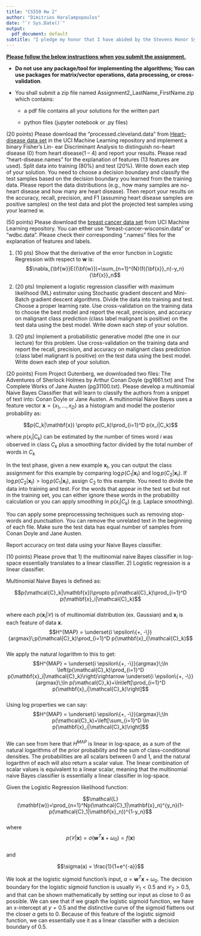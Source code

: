 ```yaml
---
title: "CS559 Hw 2"
author: "Dimitrios Haralampopoulos"
date: "`r Sys.Date()`"
output:
  pdf_document: default
subtitle: "I pledge my honor that I have abided by the Stevens Honor System"
---
```


::: center
:::

[**Please follow the below instructions when you submit the
assignment.**]{.underline}

-   **Do not use any package/tool for implementing the algorithms; You
    can use packages for matrix/vector operations, data processing, or
    cross-validation**.

-   You shall submit a zip file named Assignment2_LastName_FirstName.zip
    which contains:

    -   a pdf file contains all your solutions for the written part

    -   python files (jupyter notebook or .py files)

::: questions
(20 points) Please download the "processed.cleveland.data" from
[Heart-disease data
set](https://archive.ics.uci.edu/ml/machine-learning-databases/heart-disease/)
in the UCI Machine Learning repository and implement a binary Fisher’s Lin-
ear Discriminant Analysis to distinguish no-heart disease (0) from heart disease(1 – 4) and report your
results. Please read “heart-disease.names” for the explanation of features (13 features are used). Split
data into training (80%) and test (20%). Write down each step of your solution. You need to choose a
decision boundary and classify the test samples based on the decision boundary you learned from the
training data. Please report the data distributions (e.g., how many samples are no-heart disease and how
many are heart disease). Then report your results on the accuracy, recall, precision, and F1 (assuming
heart disease samples are positive samples) on the test data and plot the projected test samples using
your learned w.

(50 points) Please download the [breast cancer data
set](https://archive.ics.uci.edu/ml/datasets/Breast+Cancer+Wisconsin+%28Diagnostic%29)
from UCI Machine Learning repository. You can either use
"breast-cancer-wisconsin.data" or "wdbc.data". Please check their
corresponding ".names" files for the explanation of features and labels.

1.  (10 pts) Show that the derivative of the error function in Logistic
    Regression with respect to $\mathbf{w}$ is:
    $$\nabla_{\bf{w}}E({\bf{w}})=\sum_{n=1}^{N}(f({\bf{x}}_n)-y_n){\bf{x}}_n$$ 
    \begin{center}
    $$p(\mathcal{C}_1|\phi)=y(\phi)=\sigma(\mathbf{w}^T\phi)$$  
    $$\frac{d\sigma}{da}=\sigma(1-\sigma)$$  
    $$p(\mathbf{t}|w)=\prod_{n=1}^Ny_n^{t_n}\{1-y_n\}^{1-t_n}$$  
    $$E(\mathbf{w})=-\ln p(\mathbf{t}|w)=-\sum_{n=1}^N\{t_n \ln y_n+(1-t_n)\ln (1-y_n)\} \rightarrow$$  
    $$E(\mathbf{w}) = -\sum_{n=1}^N\{t_n \ln \sigma(\mathbf{w}^T\phi_n)+(1-t_n)\ln (1-\sigma(\mathbf{w}^T\phi_n))\}$$  
    $$\frac{\partial}{\partial \mathbf{w}}E(\mathbf{w}) = \frac{\partial}{\partial \mathbf{w}}\left[-\sum_{n=1}^N\{t_n \ln \sigma(\mathbf{w}^T\phi_n)+(1-t_n)\ln (1-\sigma(\mathbf{w}^T\phi_n))\}\right] = $$  
    $$-\sum_{n=1}^N\{t_n \frac{\partial}{\partial \mathbf{w}}\ln \sigma(\mathbf{w}^T\phi_n)+(1-t_n)\frac{\partial}{\partial \mathbf{w}}\ln (1-\sigma(\mathbf{w}^T\phi_n))\}$$  
    Solve Derivatives separately to obtain:  
    $\frac{\partial}{\partial \mathbf{w}} \ln \sigma(\mathbf{w}^T\phi_n)= \frac{1}{\sigma(\mathbf{w}^T\phi)}\frac{\partial}{\partial \mathbf{w}}\sigma(\mathbf{w}^T\phi_n)$ and $\frac{\partial}{\partial \mathbf{w}}\ln (1-\sigma(\mathbf{w}^T\phi_n))= \frac{1}{1-\sigma(\mathbf{w}^T\phi_n)}\frac{\partial}{\partial \mathbf{w}}(1-\sigma(\mathbf{w}^T\phi_n))=\frac{-1}{1-\sigma(\mathbf{w}^T\phi_n)}\frac{\partial}{\partial \mathbf{w}}\sigma(\mathbf{w}^T\phi_n)$  
    Plug back in to get:  
    $$-\sum_{n=1}^Nt_n\frac{1}{\sigma(\mathbf{w}^T\phi_n)}\frac{\partial}{\partial \mathbf{w}}\sigma(\mathbf{w}^T\phi_n)+(1-t_n)\frac{-1}{1-\sigma(\mathbf{w}^T\phi_n)}\frac{\partial}{\partial \mathbf{w}}\sigma(\mathbf{w}^T\phi_n)$$  
    $$-\sum_{n=1}^N\left[\frac{t_n}{\sigma(\mathbf{w}^T\phi_n)}-\frac{(1-t_n)}{1-\sigma(\mathbf{w}^T\phi_n)}\right]\frac{\partial}{\partial \mathbf{w}}\sigma(\mathbf{w}^T\phi_n)$$  
    Using the chain rule we get:  
    $$\frac{\partial}{\partial\mathbf{w}}\sigma(\mathbf{w}^T\phi_n)=\frac{\partial}{\partial a_n}\sigma(a_n)*\frac{\partial}{\partial\mathbf{w}}\mathbf{w}^T\phi_n=\left[\sigma(a_n)*\left[1-\sigma(a_n)\right]\right]*\left[\phi_n\right]$$  
    Since $\frac{\partial}{\partial\mathbf{w}}[\sigma(a_n)]=\frac{\partial}{\partial\mathbf{w}}[\mathbf{w}^T\phi_n]=\phi_n$, we get:  
    $$\frac{\partial}{\partial \mathbf{w}}E(\mathbf{w})=-\sum_{n=1}^N\left[\frac{t_n}{\sigma(\mathbf{w}^T\phi_n)}-\frac{(1-t_n)}{1-\sigma(\mathbf{w}^T\phi_n)}\right]\sigma(a_n)*\left[1-\sigma(a_n)\right]*\phi_n \rightarrow -\sum_{n=1}^N\left[t_n(1-\sigma(a_n))-(1-t_n)(\sigma(a_n))\right]*\phi_n \rightarrow$$  
    $$-\sum_{n=1}^N[t_n(1-y_n)-(1-t_n)(y_n)]*\phi_n \rightarrow -\sum_{n=1}^N[t_n-t_ny_n-y_n+t_ny_n)]*\phi_n \rightarrow \sum_{n=1}^N[y_n-t_n]*\phi_n$$  
    This is, however, by the textbook. In the lecture notes, we treat $y_n$ as $f(\mathbf{x}_n)$, $t_n$ as $y_n$, and $\phi_n$ as $\mathbf{x}_n$, giving us the form:  
    $$\nabla _{\mathbf{w}}E(\mathbf{w})=\sum_{n=1}^N[f(\mathbf{x}_n)-y_n]\mathbf{x}_n$$
\end{center}
2.  (20 pts) Implement a logistic regression classifier with maximum
    likelihood (ML) estimator using Stochastic gradient descent and
    Mini-Batch gradient descent algorithms. Divide the data into
    training and test. Choose a proper learning rate. Use
    cross-validation on the training data to choose the best model and
    report the recall, precision, and accuracy on malignant class
    prediction (class label malignant is positive) on the test data
    using the best model. Write down each step of your solution.

3.  (20 pts) Implement a probabilistic generative model (the one in our
    lecture) for this problem. Use cross-validation on the training data
    and report the recall, precision, and accuracy on malignant class
    prediction (class label malignant is positive) on the test data
    using the best model. Write down each step of your solution.

(20 points) From Project Gutenberg, we downloaded two files: The
Adventures of Sherlock Holmes by Arthur Conan Doyle (pg1661.txt) and The
Complete Works of Jane Austen (pg31100.txt). Please develop a
multinomial Naive Bayes Classifier that will learn to classify the
authors from a snippet of text into: Conan Doyle or Jane Austen. A
multinomial Naive Bayes uses a feature vector
$\mathbf{x}=\{x_1,...,x_D\}$ as a histogram and model the posterior
probability as:

$$p(C_k|\mathbf{x}) \propto p(C_k)\prod_{i=1}^D p(x_i|C_k)$$

where $p(x_i|C_k)$ can be estimated by the number of times word $i$ was
observed in class $C_k$ plus a smoothing factor divided by the total
number of words in $C_k$

In the test phase, given a new example $\mathbf{x}_t$, you can output
the class assignment for this example by comparing
$\log p(C_1|\mathbf{x}_t)$ and $\log p(C_2|\mathbf{x}_t)$. If
$\log p(C_2|\mathbf{x}_t) > \log p(C_1|\mathbf{x}_t)$, assign $C_2$ to
this example. You need to divide the data into training and test. For
the words that appear in the test set but not in the training set, you
can either ignore these words in the probability calculation or you can
apply smoothing in $p(x_i|C_k)$ (e.g. Laplace smoothing).

You can apply some preprocesssing techniques such as removing stop-words
and punctuation. You can remove the unrelated text in the beginning of
each file. Make sure the test data has equal number of samples from
Conan Doyle and Jane Austen.

Report accuracy on test data using your Naive Bayes classifier.

(10 points) Please prove that 1) the multinomial naive Bayes classifier
in log-space essentially translates to a linear classifier. 2) Logistic
regression is a linear classifier.
:::
Multinomial Naive Bayes is defined as:

$$p(\mathcal{C}_k|\mathbf{x})\propto p(\mathcal{C}_k)\prod_{i=1}^D p(\mathbf{x}_i|\mathcal{C}_k)$$  
where each $p(\mathbf{x}_i|\mathcal{C})$ is of multinomial distribution (ex. Gaussian) and $\mathbf{x}_i$ is each feature of data $\mathbf{x}$.  
$$H^{MAP} = \underset{i \epsilon\{+, -\}}{argmax}\;p(\mathcal{C}_k)\prod_{i=1}^D p(\mathbf{x}_i|\mathcal{C}_k)$$  
We apply the natural logarithm to this to get:  
$$H^{MAP} = \underset{i \epsilon\{+, -\}}{argmax}\;\ln \left(p(\mathcal{C}_k)\prod_{i=1}^D p(\mathbf{x}_i|\mathcal{C}_k)\right)\rightarrow \underset{i \epsilon\{+, -\}}{argmax}\;\ln p(\mathcal{C}_k)+\ln\left[\prod_{i=1}^D p(\mathbf{x}_i|\mathcal{C}_k)\right]$$  
Using log properties we can say:  
$$H^{MAP} = \underset{i \epsilon\{+, -\}}{argmax}\;\ln p(\mathcal{C}_k)+\left[\sum_{i=1}^D \ln p(\mathbf{x}_i|\mathcal{C}_k)\right]$$  
We can see from here that $H^{MAP}$ is linear in log-space, as a sum of the natural logarithms of the prior probability and the sum of class-conditional densities. The probabilities are all scalars between 0 and 1, and the natural logarithm of each will also return a scalar value. The linear combination of scalar values is equivalent to a linear scalar, meaning that the multinomial naive Bayes classifier is essentially a linear classifier in log-space.

Given the Logistic Regression likelihood function:

$$\mathcal{L}(\mathbf{w})=\prod_{n=1}^Np(\mathcal{C}_1|\mathbf{x}_n)^{y_n}(1-p(\mathcal{C}_1|\mathbf{x}_n))^{1-y_n}$$  
where   
$$p(\mathcal{C}|\mathbf{x})=\sigma(\mathbf{w}^T\mathbf{x}+\omega_0)=f(\mathbf{x})$$  
and  

$$\sigma(a) = \frac{1}{1+e^{-a}}$$

We look at the logistic sigmoid function's input, $a = \mathbf{w}^T\mathbf{x}+\omega_0$. The decision boundary for the logistic sigmoid function is usually $\mathcal{C}_1 < 0.5$ and $\mathcal{C}_2 > 0.5$, and that can be shown mathematically by setting our input as close to 0 as possible. We can see that if we graph the logistic sigmoid function, we have an x-intercept at $y=0.5$ and the distinctive curve of the sigmoid flattens out the closer $a$ gets to 0. Because of this feature of the logistic sigmoid function, we can essentially use it as a linear classifier with a decision boundary of 0.5.  


